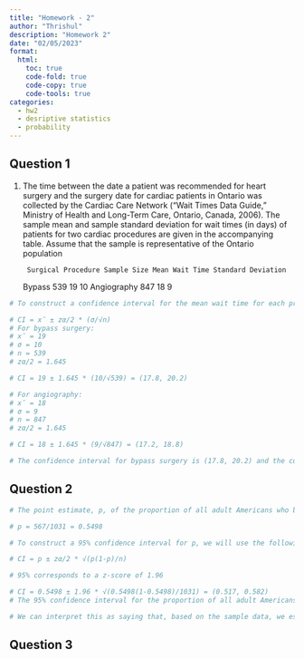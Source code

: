 ```yaml
---
title: "Homework - 2"
author: "Thrishul"
description: "Homework 2"
date: "02/05/2023"
format:
  html:
    toc: true
    code-fold: true
    code-copy: true
    code-tools: true
categories:
  - hw2
  - desriptive statistics 
  - probability
---
```


## Question 1
1. The time between the date a patient was recommended for heart surgery and the surgery date
for cardiac patients in Ontario was collected by the Cardiac Care Network (“Wait Times Data
Guide,” Ministry of Health and Long-Term Care, Ontario, Canada, 2006). The sample mean
and sample standard deviation for wait times (in days) of patients for two cardiac procedures
are given in the accompanying table. Assume that the sample is representative of the Ontario
population

        Surgical Procedure Sample Size Mean Wait Time Standard Deviation
Bypass     539            19                10
Angiography 847           18                9

```r
# To construct a confidence interval for the mean wait time for each procedure, we will use the following formula:

# CI = x̄ ± zα/2 * (σ/√n)
# For bypass surgery:
# x̄ = 19
# σ = 10
# n = 539
# zα/2 = 1.645

# CI = 19 ± 1.645 * (10/√539) = (17.8, 20.2)

# For angiography:
# x̄ = 18
# σ = 9
# n = 847
# zα/2 = 1.645

# CI = 18 ± 1.645 * (9/√847) = (17.2, 18.8)

# The confidence interval for bypass surgery is (17.8, 20.2) and the confidence interval for angiography is (17.2, 18.8). We can see that the confidence interval for angiography is narrower, which means that we are more certain about the mean wait time for angiography than for bypass surgery.


```

## Question 2
```r
# The point estimate, p, of the proportion of all adult Americans who believe that a college education is essential for success is:

# p = 567/1031 = 0.5498

# To construct a 95% confidence interval for p, we will use the following formula:

# CI = p ± zα/2 * √(p(1-p)/n)

# 95% corresponds to a z-score of 1.96

# CI = 0.5498 ± 1.96 * √(0.5498(1-0.5498)/1031) = (0.517, 0.582)
# The 95% confidence interval for the proportion of all adult Americans who believe that a college education is essential for success is (0.517, 0.582). This means that we can be 95% confident that the true proportion of all adult Americans who believe that a college education is essential for success falls within this interval. 

# We can interpret this as saying that, based on the sample data, we estimate that between 51.7% and 58.2% of all adult Americans believe that a college education is essential for success.
```
## Question 3

```r



```































